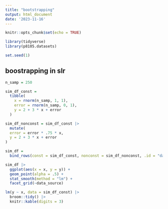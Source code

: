 ```yaml
---
title: "bootstrapping"
output: html_document
date: '2023-11-16'
---
```


```r
knitr::opts_chunk$set(echo = TRUE)
```

```r
library(tidyverse)
library(p8105.datasets)

set.seed(1)

```

## boostrapping in slr 

```r
n_samp = 250

sim_df_const = 
  tibble(
    x = rnorm(n_samp, 1, 1),
    error = rnorm(n_samp, 0, 1),
    y = 2 + 3 * x + error
  )

sim_df_nonconst = sim_df_const |> 
  mutate(
  error = error * .75 * x,
  y = 2 + 3 * x + error
)
```

```r
sim_df = 
  bind_rows(const = sim_df_const, nonconst = sim_df_nonconst, .id = "data_source") 

sim_df |> 
  ggplot(aes(x = x, y = y)) + 
  geom_point(alpha = .5) +
  stat_smooth(method = "lm") +
  facet_grid(~data_source) 
```

```r
lm(y ~ x, data = sim_df_const) |> 
  broom::tidy() |> 
  knitr::kable(digits = 3)
```

